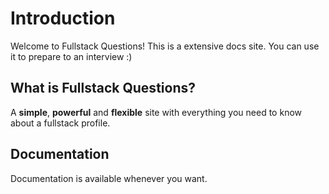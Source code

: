 # Introduction
 
Welcome to Fullstack Questions! This is a extensive docs site. You can use it to prepare to an interview :)

## What is Fullstack Questions?

A **simple**, **powerful** and **flexible** site with everything you need to know about a fullstack profile.

## Documentation

Documentation is available whenever you want.
